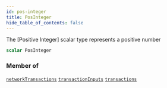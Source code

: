 ```yaml
---
id: pos-integer
title: PosInteger
hide_table_of_contents: false
---
```








The [Positive Integer] scalar type represents a positive number

```graphql
scalar PosInteger
```




### Member of

[`networkTransactions`](/build/api/schema/queries/network-transactions)  <Badge class="secondary" text="query"/><Bullet />[`transactionInputs`](/build/api/schema/queries/transaction-inputs)  <Badge class="secondary" text="query"/><Bullet />[`transactions`](/build/api/schema/queries/transactions)  <Badge class="secondary" text="query"/>



